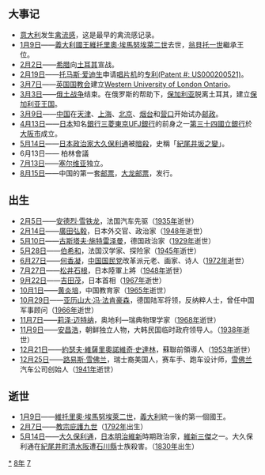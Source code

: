 {{yearTOC|1878|清'''[[光绪|光绪]]四年'''；越南'''[[嗣德|嗣德]]三十一年'''；日本'''[[明治|明治]]十一年'''}}
{{C20YearInTopic|1878年}}

== 大事记 ==
*[[意大利|意大利]]发生[[禽流感|禽流感]]，这是最早的禽流感记录。
*[[1月9日|1月9日]]——[[義大利國王|義大利國王]][[維托里奧·埃馬努埃萊二世|維托里奧·埃馬努埃萊二世]]去世，[[翁貝托一世|翁貝托一世]]繼承王位。
*[[2月2日|2月2日]]——[[希腊|希腊]]向[[土耳其|土耳其]]宣战。
*[[2月19日|2月19日]]——[[托马斯·爱迪生|托马斯·爱迪生]]申请[[唱片机|唱片机]]的[[专利|专利]][https://pdfpiw.uspto.gov/.piw?PageNum=0&docid=00200521&IDKey=BC26FC3073F3%0D%0A&HomeUrl=http%3A%2F%2Fpatft.uspto.gov%2Fnetahtml%2FPTO%2Fpatimg.htm (Patent #: US000200521)]{{Wayback|url=https://pdfpiw.uspto.gov/.piw?PageNum=0&docid=00200521&IDKey=BC26FC3073F3%0D%0A&HomeUrl=http%3A%2F%2Fpatft.uspto.gov%2Fnetahtml%2FPTO%2Fpatimg.htm |date=20201001202515 }}。
*[[3月7日|3月7日]]——[[英国国教会|英国国教会]]建立[[西安大略大学|Western University of London Ontario]]。
*[[3月3日|3月3日]]——[[俄土战争|俄土战争]]结束。在俄罗斯的帮助下，[[保加利亚|保加利亚]]脱离土耳其，建立[[保加利亚王国|保加利亚王国]]。
*[[3月9日|3月9日]]——[[中国|中国]]在[[天津市|天津]]、[[上海市|上海]]、[[北京市|北京]]、[[烟台市|烟台]]和[[营口市|营口]]开始试办[[邮政|邮政]]。
*[[4月13日|4月13日]]——[[日本|日本]]知名[[銀行|銀行]][[三菱東京UFJ銀行|三菱東京UFJ銀行]]的前身之一[[三十四銀行|第三十四國立銀行]]於[[大阪市|大阪市]]成立。
*[[5月14日|5月14日]]——[[日本|日本]][[政治家|政治家]][[大久保利通|大久保利通]]被[[暗殺|暗殺]]，史稱「[[紀尾井坂之變|紀尾井坂之變]]」。
*6月13日—— 柏林會議
*[[7月13日|7月13日]]——[[塞尔维亚|塞尔维亚]]独立。
*[[8月15日|8月15日]]——中国的第一套[[邮票|邮票]]，[[大龙邮票|大龙邮票]]，发行。

== 出生 ==
*[[2月5日|2月5日]]——[[安德烈·雪铁龙|安德烈·雪铁龙]]，法国汽车先驱（[[1935年|1935年]]逝世）
*[[2月14日|2月14日]]——[[广田弘毅|廣田弘毅]]，日本外交官、政治家（[[1948年|1948年]]逝世）
*[[5月10日|5月10日]]——[[古斯塔夫·施特雷澤曼|古斯塔夫·施特雷泽曼]]，德国政治家（[[1929年|1929年]]逝世）
*[[5月28日|5月28日]]——[[伯希和|伯希和]]，法国汉学家、探险家（[[1945年|1945年]]逝世）
*[[6月27日|6月27日]]——[[何香凝|何香凝]]，[[中国国民党|中国国民党]]改革派元老、画家、诗人（[[1972年|1972年]]逝世）
*[[7月27日|7月27日]]——[[松井石根|松井石根]]，日本陸軍上將（[[1948年|1948年]]逝世）
*[[9月22日|9月22日]]——[[吉田茂|吉田茂]]，日本首相（[[1967年|1967年]]逝世）
*[[10月1日|10月1日]]——[[黄炎培|黄炎培]]，中国教育家（[[1965年|1965年]]逝世）
*[[10月29日|10月29日]]——[[亚历山大·冯·法肯豪森|亚历山大·冯·法肯豪森]]，德国陆军将领，反纳粹人士，曾任中国军事顾问（[[1966年|1966年]]逝世）
*[[11月7日|11月7日]]——[[莉泽·迈特纳|莉泽·迈特纳]]，奥地利—瑞典物理学家（[[1968年|1968年]]逝世）
*[[11月9日|11月9日]]——[[安昌浩|安昌浩]]，朝鲜独立人物，大韩民国临时政府领导人。（[[1938年|1938年]]逝世）
*[[12月21日|12月21日]]——[[約瑟夫·維薩里奧諾維奇·史達林|約瑟夫·維薩里奧諾維奇·史達林]]，蘇聯前領導人（[[1953年|1953年]]逝世）
*[[12月25日|12月25日]]——[[路易斯·雪佛兰|路易斯·雪佛兰]]，瑞士裔美国人，赛车手、跑车设计师，[[雪佛兰|雪佛兰]]汽车公司创始人（[[1941年|1941年]]逝世）

== 逝世 ==
{{Wikisource year mention}}
* [[1月9日|1月9日]]——[[維托里奧·埃馬努埃萊二世|維托里奧·埃馬努埃萊二世]]，[[義大利|義大利]]統一後的第一個國王。
* [[2月7日|2月7日]]——[[教宗庇護九世|教宗庇護九世]]（[[1792年|1792年]]出生）
* [[5月14日|5月14日]]——[[大久保利通|大久保利通]]，[[日本|日本]][[明治維新|明治維新]]時期政治家，[[維新三傑|維新三傑]]之一。大久保利通在[[紀尾井町|紀尾井町]][[清水阪|清水阪]]遭[[石川縣|石川縣]]士族殺害。（[[1830年|1830年]]出生）

[[Category:1878年|*]]
[[Category:1870年代|8年]]
[[Category:19世纪各年|7]]